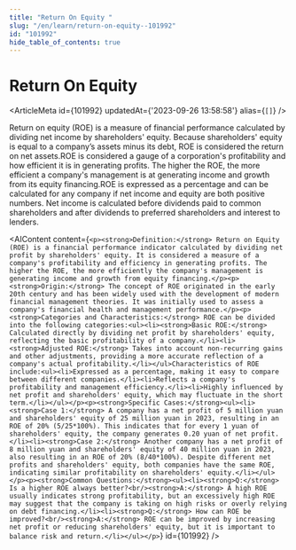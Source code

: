 ```yaml
---
title: "Return On Equity "
slug: "/en/learn/return-on-equity--101992"
id: "101992"
hide_table_of_contents: true
---
```



# Return On Equity 

<ArticleMeta id={101992} updatedAt={'2023-09-26 13:58:58'} alias={`[]`} />
<div className='border-solid border-b border-t-0 my-4 border-[var(--ifm-color-gray-300)]' />

Return on equity (ROE) is a measure of financial performance calculated by dividing net income by shareholders' equity. Because shareholders' equity is equal to a company’s assets minus its debt, ROE is considered the return on net assets.ROE is considered a gauge of a corporation's profitability and how efficient it is in generating profits. The higher the ROE, the more efficient a company's management is at generating income and growth from its equity financing.ROE is expressed as a percentage and can be calculated for any company if net income and equity are both positive numbers. Net income is calculated before dividends paid to common shareholders and after dividends to preferred shareholders and interest to lenders.

<AIContent content={`<p><strong>Definition:</strong> Return on Equity (ROE) is a financial performance indicator calculated by dividing net profit by shareholders' equity. It is considered a measure of a company's profitability and efficiency in generating profits. The higher the ROE, the more efficiently the company's management is generating income and growth from equity financing.</p><p><strong>Origin:</strong> The concept of ROE originated in the early 20th century and has been widely used with the development of modern financial management theories. It was initially used to assess a company's financial health and management performance.</p><p><strong>Categories and Characteristics:</strong> ROE can be divided into the following categories:<ul><li><strong>Basic ROE:</strong> Calculated directly by dividing net profit by shareholders' equity, reflecting the basic profitability of a company.</li><li><strong>Adjusted ROE:</strong> Takes into account non-recurring gains and other adjustments, providing a more accurate reflection of a company's actual profitability.</li></ul>Characteristics of ROE include:<ul><li>Expressed as a percentage, making it easy to compare between different companies.</li><li>Reflects a company's profitability and management efficiency.</li><li>Highly influenced by net profit and shareholders' equity, which may fluctuate in the short term.</li></ul></p><p><strong>Specific Cases:</strong><ul><li><strong>Case 1:</strong> A company has a net profit of 5 million yuan and shareholders' equity of 25 million yuan in 2023, resulting in an ROE of 20% (5/25*100%). This indicates that for every 1 yuan of shareholders' equity, the company generates 0.20 yuan of net profit.</li><li><strong>Case 2:</strong> Another company has a net profit of 8 million yuan and shareholders' equity of 40 million yuan in 2023, also resulting in an ROE of 20% (8/40*100%). Despite different net profits and shareholders' equity, both companies have the same ROE, indicating similar profitability on shareholders' equity.</li></ul></p><p><strong>Common Questions:</strong><ul><li><strong>Q:</strong> Is a higher ROE always better?<br/><strong>A:</strong> A high ROE usually indicates strong profitability, but an excessively high ROE may suggest that the company is taking on high risks or overly relying on debt financing.</li><li><strong>Q:</strong> How can ROE be improved?<br/><strong>A:</strong> ROE can be improved by increasing net profit or reducing shareholders' equity, but it is important to balance risk and return.</li></ul></p>`} id={101992} />
